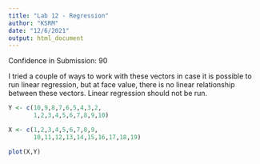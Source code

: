 ```yaml
---
title: "Lab 12 - Regression"
author: "KSRM"
date: "12/6/2021"
output: html_document
---
```


Confidence in Submission:
90

I tried a couple of ways to work with these vectors in case it is possible to run linear regression, but at face value, there is no linear relationship between these vectors. Linear regression should not be run. 

```r
Y <- c(10,9,8,7,6,5,4,3,2,
       1,2,3,4,5,6,7,8,9,10)

X <- c(1,2,3,4,5,6,7,8,9,
       10,11,12,13,14,15,16,17,18,19)

plot(X,Y)
```

